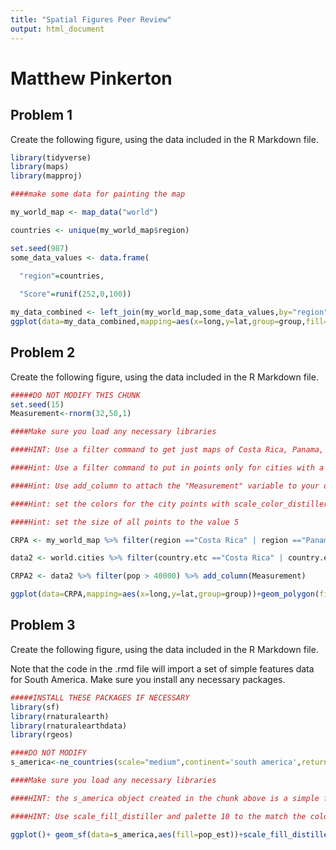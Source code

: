 ```yaml
---
title: "Spatial Figures Peer Review"
output: html_document
---
```

# Matthew Pinkerton

## Problem 1

Create the following figure, using the data included in the R Markdown file.

```r

library(tidyverse)
library(maps)
library(mapproj)

####make some data for painting the map

my_world_map <- map_data("world")

countries <- unique(my_world_map$region)

set.seed(987)
some_data_values <- data.frame(

  "region"=countries,
  
  "Score"=runif(252,0,100))

```

```r

my_data_combined <- left_join(my_world_map,some_data_values,by="region")
ggplot(data=my_data_combined,mapping=aes(x=long,y=lat,group=group,fill=Score))+geom_polygon()+scale_fill_distiller(palette=5)

```

## Problem 2

Create the following figure, using the data included in the R Markdown file.


```r

#####DO NOT MODIFY THIS CHUNK
set.seed(15)
Measurement<-rnorm(32,50,1)
```


```r

####Make sure you load any necessary libraries

####HINT: Use a filter command to get just maps of Costa Rica, Panama, and Nicaragua

####Hint: Use a filter command to put in points only for cities with a population of greater than 40,000. This should leave you with 32 cities.

####Hint: Use add_column to attach the "Measurement" variable to your data, and set that to the color aesthetic when you draw the points.

####Hint: set the colors for the city points with scale_color_distiller(palette=7)

####Hint: set the size of all points to the value 5

CRPA <- my_world_map %>% filter(region =="Costa Rica" | region =="Panama" | region =="Nicaragua")

data2 <- world.cities %>% filter(country.etc =="Costa Rica" | country.etc == "Panama" | country.etc == "Nicaragua")

CRPA2 <- data2 %>% filter(pop > 40000) %>% add_column(Measurement)

ggplot(data=CRPA,mapping=aes(x=long,y=lat,group=group))+geom_polygon(fill="white",color="black")+geom_point(data=CRPA2,aes(x=long,y=lat,group=NULL,color=Measurement,size=5))+scale_color_distiller(palette=7)+guides(size=FALSE)

```

## Problem 3

Create the following figure, using the data included in the R Markdown file.

Note that the code in the .rmd file will import a set of simple features data for South America. Make sure you install any necessary packages. 

```r

#####INSTALL THESE PACKAGES IF NECESSARY
library(sf)
library(rnaturalearth)
library(rnaturalearthdata)
library(rgeos)

####DO NOT MODIFY
s_america<-ne_countries(scale="medium",continent='south america',returnclass="sf")

```

```r

####Make sure you load any necessary libraries

####HINT: the s_america object created in the chunk above is a simple features object with many columns. Identify the correct column based on the solution figure and use it to color in the choropleth.

####HINT: Use scale_fill_distiller and palette 10 to the match the colors.

ggplot()+ geom_sf(data=s_america,aes(fill=pop_est))+scale_fill_distiller(palette=10)

```
